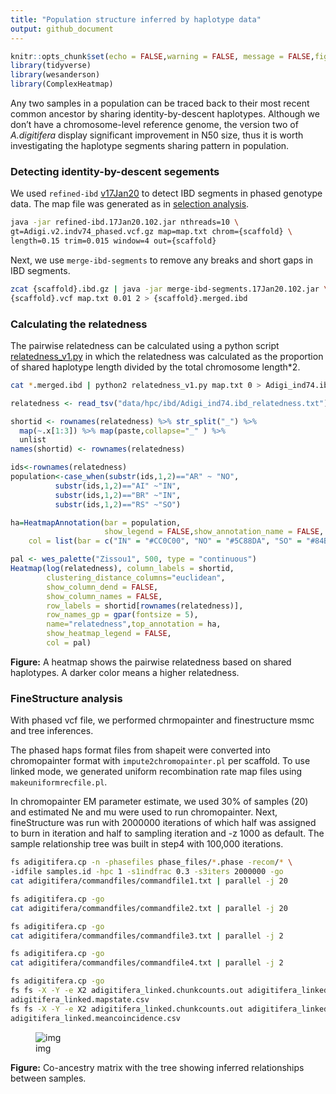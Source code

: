 ```yaml
---
title: "Population structure inferred by haplotype data"
output: github_document
---
```


```r
knitr::opts_chunk$set(echo = FALSE,warning = FALSE, message = FALSE,fig.retina = 2)
library(tidyverse)
library(wesanderson)
library(ComplexHeatmap)
```

Any two samples in a population can be traced back to their most recent common ancestor by sharing identity-by-descent haplotypes. Although we don't have a chromosome-level reference genome, the version two of *A.digitifera* display significant improvement in N50 size, thus it is worth investigating the haplotype segments sharing pattern in population.

### Detecting identity-by-descent segements
We used `refined-ibd` [v17Jan20](https://faculty.washington.edu/browning/refined-ibd.html) to detect IBD segments in phased genotype data. The map file was generated as in [selection analysis](06.selection_analysis.md).

```bash
java -jar refined-ibd.17Jan20.102.jar nthreads=10 \
gt=Adigi.v2.indv74_phased.vcf.gz map=map.txt chrom={scaffold} \
length=0.15 trim=0.015 window=4 out={scaffold}
```

Next, we use `merge-ibd-segments` to remove any breaks and short gaps in IBD segments.
```bash
zcat {scaffold}.ibd.gz | java -jar merge-ibd-segments.17Jan20.102.jar \
{scaffold}.vcf map.txt 0.01 2 > {scaffold}.merged.ibd
```
### Calculating the relatedness
The pairwise relatedness can be calculated using a python script [relatedness_v1.py](http://faculty.washington.edu/sguy/ibd_relatedness.html) in which the relatedness was calculated as the proportion of shared haplotype length divided by the total chromosome length*2.
```bash
cat *.merged.ibd | python2 relatedness_v1.py map.txt 0 > Adigi_ind74.ibd_relatedness.txt
```

```r
relatedness <- read_tsv("data/hpc/ibd/Adigi_ind74.ibd_relatedness.txt") %>% column_to_rownames("ID") %>% as.matrix()

shortid <- rownames(relatedness) %>% str_split("_") %>% 
  map(~.x[1:3]) %>% map(paste,collapse="_" ) %>% 
  unlist
names(shortid) <- rownames(relatedness)

ids<-rownames(relatedness) 
population<-case_when(substr(ids,1,2)=="AR" ~ "NO",
          substr(ids,1,2)=="AI" ~"IN",
          substr(ids,1,2)=="BR" ~"IN",
          substr(ids,1,2)=="RS" ~"SO")

ha=HeatmapAnnotation(bar = population,
                     show_legend = FALSE,show_annotation_name = FALSE,
    col = list(bar = c("IN" = "#CC0C00", "NO" = "#5C88DA", "SO" = "#84BD00")))

pal <- wes_palette("Zissou1", 500, type = "continuous")
Heatmap(log(relatedness), column_labels = shortid,
        clustering_distance_columns="euclidean",
        show_column_dend = FALSE,
        show_column_names = FALSE,
        row_labels = shortid[rownames(relatedness)],
        row_names_gp = gpar(fontsize = 5),
        name="relatedness",top_annotation = ha,
        show_heatmap_legend = FALSE,
        col = pal)

```

**Figure:** A heatmap shows the pairwise relatedness based on shared haplotypes. A darker color means a higher relatedness.

### FineStructure analysis

With phased vcf file, we performed chrmopainter and finestructure msmc and tree inferences.

The phased haps format files from shapeit were converted into chromopainter format with `impute2chromopainter.pl` per scaffold. To use linked mode, we generated uniform recombination rate map files using `makeuniformrecfile.pl`.

In chromopainter EM parameter estimate, we used 30% of samples (20) and estimated Ne and mu were used to run chromopainter. Next, fineStructure was run with 2000000 iterations of which half was assigned to burn in iteration and half to sampling iteration and -z 1000 as default. The sample relationship tree was built in step4 with 100,000 iterations.

```bash
fs adigitifera.cp -n -phasefiles phase_files/*.phase -recom/* \
-idfile samples.id -hpc 1 -s1indfrac 0.3 -s3iters 2000000 -go
cat adigitifera/commandfiles/commandfile1.txt | parallel -j 20

fs adigitifera.cp -go
cat adigitifera/commandfiles/commandfile2.txt | parallel -j 20

fs adigitifera.cp -go
cat adigitifera/commandfiles/commandfile3.txt | parallel -j 2

fs adigitifera.cp -go
cat adigitifera/commandfiles/commandfile4.txt | parallel -j 2

fs adigitifera.cp -go
fs fs -X -Y -e X2 adigitifera_linked.chunkcounts.out adigitifera_linked_tree.xml \
adigitifera_linked.mapstate.csv
fs fs -X -Y -e X2 adigitifera_linked.chunkcounts.out adigitifera_linked_mcmc.xml \
adigitifera_linked.meancoincidence.csv
```

![img](figures/fs_co-ancestry_matrix.png)

**Figure:** Co-ancestry matrix with the tree showing inferred relationships between samples.
